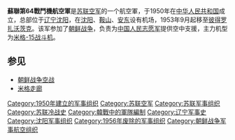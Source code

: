 {{Unreferenced|time=2020-10-28T09:14:59+00:00}}
'''蘇聯第64戰鬥機航空軍'''是[[苏联空军|苏联空军]]的一个航空軍，于1950年在[[中华人民共和国|中华人民共和国]]成立，总部位于[[辽宁|辽宁]][[沈阳|沈阳]]，在[[沈阳|沈阳]]、[[鞍山|鞍山]]、[[丹东市|安东]]设有机场，1953年9月起移至[[彼得罗扎沃茨克|彼得罗扎沃茨克]]。该军参加了[[朝鲜战争|朝鲜战争]]，负责为[[中国人民志愿军|中国人民志愿军]]提供空中支援，主力机型为[[米格-15战斗机|米格-15战斗机]]。

==参见==
*[[朝鲜战争空战|朝鲜战争空战]]
*[[米格走廊|米格走廊]]

[[Category:1950年建立的军事组织|Category:1950年建立的军事组织]]
[[Category:苏联空军|Category:苏联空军]]
[[Category:苏联军事组织|Category:苏联军事组织]]
[[Category:苏联冷战史|Category:苏联冷战史]]
[[Category:韓戰中的軍隊編制|Category:韓戰中的軍隊編制]]
[[Category:辽宁军事史|Category:辽宁军事史]]
[[Category:沈阳军事组织|Category:沈阳军事组织]]
[[Category:1956年废除的军事组织|Category:1956年废除的军事组织]]
[[Category:朝鲜战争军事航空组织|Category:朝鲜战争军事航空组织]]